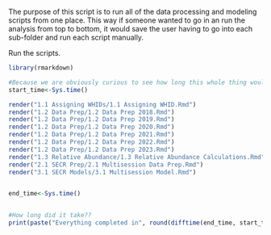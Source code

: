 The purpose of this script is to run all of the data processing and modeling scripts from one place. This way if someone wanted to go in an run the analysis from top to bottom, it would save the user having to go into each sub-folder and run each script manually. 


Run the scripts.
```r
library(rmarkdown)

#Because we are obviously curious to see how long this whole thing would take!
start_time<-Sys.time()

render("1.1 Assigning WHIDs/1.1 Assigning WHID.Rmd")
render("1.2 Data Prep/1.2 Data Prep 2018.Rmd")
render("1.2 Data Prep/1.2 Data Prep 2019.Rmd")
render("1.2 Data Prep/1.2 Data Prep 2020.Rmd")
render("1.2 Data Prep/1.2 Data Prep 2021.Rmd")
render("1.2 Data Prep/1.2 Data Prep 2022.Rmd")
render("1.2 Data Prep/1.2 Data Prep 2023.Rmd")
render("1.3 Relative Abundance/1.3 Relative Abundance Calculations.Rmd")
render("2.1 SECR Prep/2.1 Multisession Data Prep.Rmd")
render("3.1 SECR Models/3.1 Multisession Model.Rmd")


end_time<-Sys.time()


#How long did it take??
print(paste("Everything completed in", round(difftime(end_time, start_time, units = "mins"), digits = 1), "minutes"))
```